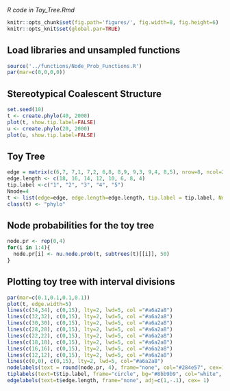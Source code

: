 *R code in Toy_Tree.Rmd*

```r
knitr::opts_chunk$set(fig.path='figures/', fig.width=8, fig.height=6)
knitr::opts_knit$set(global.par=TRUE) 
```

## Load libraries and unsampled functions
```r
source('../functions/Node_Prob_Functions.R')
par(mar=c(0,0,0,0))
```

## Stereotypical Coalescent Structure
```r
set.seed(10)
t <- create.phylo(40, 2000)
plot(t, show.tip.label=FALSE)
u <- create.phylo(20, 2000)
plot(u, show.tip.label=FALSE)
```

## Toy Tree
```r
edge = matrix(c(6,7, 7,1, 7,2, 6,8, 8,9, 9,3, 9,4, 8,5), nrow=8, ncol=2, byrow=TRUE)
edge.length <- c(18, 16, 14, 12, 10, 6, 8, 4)
tip.label <-c("1", "2", "3", "4", "5")
Nnode=4
t <- list(edge=edge, edge.length=edge.length, tip.label = tip.label, Nnode = Nnode)
class(t) <- "phylo"
```

## Node probabilities for the toy tree
```r
node.pr <- rep(0,4)
for(i in 1:4){
  node.pr[i] <- nu.node.prob(t, subtrees(t)[[i]], 50)
}
```

## Plotting toy tree with interval divisions
```r
par(mar=c(0.1,0.1,0.1,0.1))
plot(t, edge.width=5)
lines(c(34,34), c(0,15), lty=2, lwd=5, col ="#a6a2a8")
lines(c(32,32), c(0,15), lty=2, lwd=5, col ="#a6a2a8")
lines(c(30,30), c(0,15), lty=2, lwd=5, col ="#a6a2a8")
lines(c(28,28), c(0,15), lty=2, lwd=5, col ="#a6a2a8")
lines(c(22,22), c(0,15), lty=2, lwd=5, col ="#a6a2a8")
lines(c(18,18), c(0,15), lty=2, lwd=5, col ="#a6a2a8")
lines(c(16,16), c(0,15), lty=2, lwd=5, col ="#a6a2a8")
lines(c(12,12), c(0,15), lty=2, lwd=5, col ="#a6a2a8") 
lines(c(0,0), c(0,15), lty=2, lwd=5, col="#a6a2a8") 
nodelabels(text = round(node.pr, 4), frame="none", col="#284e57", cex=1)
tiplabels(text=t$tip.label, frame="circle", bg="#8bb9b9", col="white", cex= 1)
edgelabels(text=t$edge.length, frame="none", adj=c(1,-.1), cex= 1)
```
